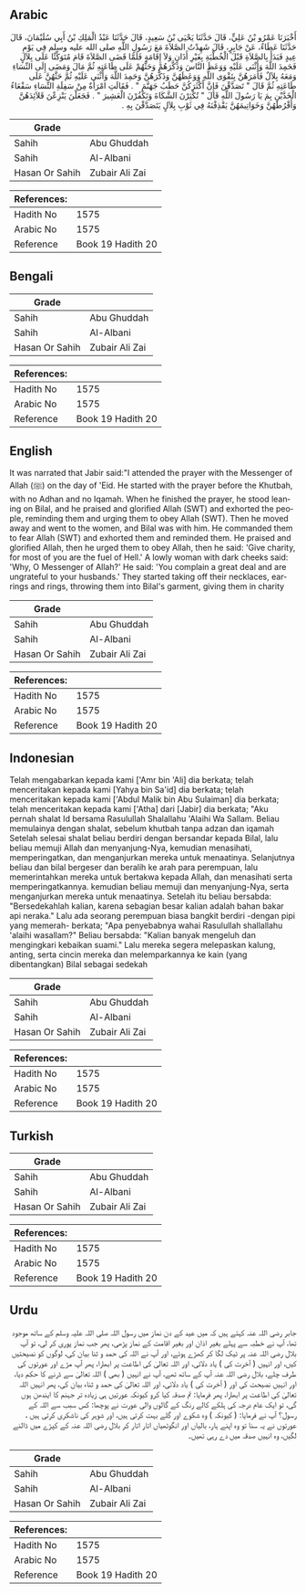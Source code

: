 ## Arabic


<div dir="rtl" lang="ar" style={{fontSize:'larger',backgroundColor:'#f8f9fa',padding:20}}>
أَخْبَرَنَا عَمْرُو بْنُ عَلِيٍّ، قَالَ حَدَّثَنَا يَحْيَى بْنُ سَعِيدٍ، قَالَ حَدَّثَنَا عَبْدُ الْمَلِكِ بْنُ أَبِي سُلَيْمَانَ، قَالَ حَدَّثَنَا عَطَاءٌ، عَنْ جَابِرٍ، قَالَ شَهِدْتُ الصَّلاَةَ مَعَ رَسُولِ اللَّهِ صلى الله عليه وسلم فِي يَوْمِ عِيدٍ فَبَدَأَ بِالصَّلاَةِ قَبْلَ الْخُطْبَةِ بِغَيْرِ أَذَانٍ وَلاَ إِقَامَةٍ فَلَمَّا قَضَى الصَّلاَةَ قَامَ مُتَوَكِّئًا عَلَى بِلاَلٍ فَحَمِدَ اللَّهَ وَأَثْنَى عَلَيْهِ وَوَعَظَ النَّاسَ وَذَكَّرَهُمْ وَحَثَّهُمْ عَلَى طَاعَتِهِ ثُمَّ مَالَ وَمَضَى إِلَى النِّسَاءِ وَمَعَهُ بِلاَلٌ فَأَمَرَهُنَّ بِتَقْوَى اللَّهِ وَوَعَظَهُنَّ وَذَكَّرَهُنَّ وَحَمِدَ اللَّهَ وَأَثْنَى عَلَيْهِ ثُمَّ حَثَّهُنَّ عَلَى طَاعَتِهِ ثُمَّ قَالَ ‏"‏ تَصَدَّقْنَ فَإِنَّ أَكْثَرَكُنَّ حَطَبُ جَهَنَّمَ ‏"‏ ‏.‏ فَقَالَتِ امْرَأَةٌ مِنْ سَفِلَةِ النِّسَاءِ سَفْعَاءُ الْخَدَّيْنِ بِمَ يَا رَسُولَ اللَّهِ قَالَ ‏"‏ تُكْثِرْنَ الشَّكَاةَ وَتَكْفُرْنَ الْعَشِيرَ ‏"‏ ‏.‏ فَجَعَلْنَ يَنْزِعْنَ قَلاَئِدَهُنَّ وَأَقْرُطَهُنَّ وَخَوَاتِيمَهُنَّ يَقْذِفْنَهُ فِي ثَوْبِ بِلاَلٍ يَتَصَدَّقْنَ بِهِ ‏.‏
</div>
<div style={{backgroundColor:'#f8f9fa',padding:20, marginBottom: 10}}><table> <thead> <tr> <th>Grade</th> <th></th> </tr> </thead> <tbody> <tr><td>Sahih</td><td>Abu Ghuddah</td></tr><tr><td>Sahih</td><td>Al-Albani</td></tr><tr><td>Hasan Or Sahih</td><td>Zubair Ali Zai</td></tr></tbody></table><table> <thead> <tr> <th>References:</th> <th></th> </tr> </thead> <tbody><tr><td>Hadith No</td><td>1575</td></tr><tr><td>Arabic No</td><td>1575</td></tr><tr><td>Reference</td><td>Book 19 Hadith 20</td></tr></tbody></table></div>

## Bengali


<div dir="ltr" lang="bn" style={{fontSize:'larger',backgroundColor:'#f8f9fa',padding:20}}>

</div>
<div style={{backgroundColor:'#f8f9fa',padding:20, marginBottom: 10}}><table> <thead> <tr> <th>Grade</th> <th></th> </tr> </thead> <tbody> <tr><td>Sahih</td><td>Abu Ghuddah</td></tr><tr><td>Sahih</td><td>Al-Albani</td></tr><tr><td>Hasan Or Sahih</td><td>Zubair Ali Zai</td></tr></tbody></table><table> <thead> <tr> <th>References:</th> <th></th> </tr> </thead> <tbody><tr><td>Hadith No</td><td>1575</td></tr><tr><td>Arabic No</td><td>1575</td></tr><tr><td>Reference</td><td>Book 19 Hadith 20</td></tr></tbody></table></div>

## English


<div dir="ltr" lang="en" style={{fontSize:'larger',backgroundColor:'#f8f9fa',padding:20}}>
It was narrated that Jabir said:"I attended the prayer with the Messenger of Allah (ﷺ) on the day of 'Eid. He started with the prayer before the Khutbah, with no Adhan and no Iqamah. When he finished the prayer, he stood leaning on Bilal, and he praised and glorified Allah (SWT) and exhorted the people, reminding them and urging them to obey Allah (SWT). Then he moved away and went to the women, and Bilal was with him. He commanded them to fear Allah (SWT) and exhorted them and reminded them. He praised and glorified Allah, then he urged them to obey Allah, then he said: 'Give charity, for most of you are the fuel of Hell.' A lowly woman with dark cheeks said: 'Why, O Messenger of Allah?' He said: 'You complain a great deal and are ungrateful to your husbands.' They started taking off their necklaces, earrings and rings, throwing them into Bilal's garment, giving them in charity
</div>
<div style={{backgroundColor:'#f8f9fa',padding:20, marginBottom: 10}}><table> <thead> <tr> <th>Grade</th> <th></th> </tr> </thead> <tbody> <tr><td>Sahih</td><td>Abu Ghuddah</td></tr><tr><td>Sahih</td><td>Al-Albani</td></tr><tr><td>Hasan Or Sahih</td><td>Zubair Ali Zai</td></tr></tbody></table><table> <thead> <tr> <th>References:</th> <th></th> </tr> </thead> <tbody><tr><td>Hadith No</td><td>1575</td></tr><tr><td>Arabic No</td><td>1575</td></tr><tr><td>Reference</td><td>Book 19 Hadith 20</td></tr></tbody></table></div>

## Indonesian


<div dir="ltr" lang="id" style={{fontSize:'larger',backgroundColor:'#f8f9fa',padding:20}}>
Telah mengabarkan kepada kami ['Amr bin 'Ali] dia berkata; telah menceritakan kepada kami [Yahya bin Sa'id] dia berkata; telah menceritakan kepada kami ['Abdul Malik bin Abu Sulaiman] dia berkata; telah menceritakan kepada kami ['Atha] dari [Jabir] dia berkata; "Aku pernah shalat Id bersama Rasulullah Shalallahu 'Alaihi Wa Sallam. Beliau memulainya dengan shalat, sebelum khutbah tanpa adzan dan iqamah Setelah selesai shalat beliau berdiri dengan bersandar kepada Bilal, lalu beliau memuji Allah dan menyanjung-Nya, kemudian menasihati, memperingatkan, dan menganjurkan mereka untuk menaatinya. Selanjutnya beliau dan bilal bergeser dan beralih ke arah para perempuan, lalu memerintahkan mereka untuk bertakwa kepada Allah, dan menasihati serta memperingatkannya. kemudian beliau memuji dan menyanjung-Nya, serta menganjurkan mereka untuk menaatinya. Setelah itu beliau bersabda: "Bersedekahlah kalian, karena sebagian besar kalian adalah bahan bakar api neraka." Lalu ada seorang perempuan biasa bangkit berdiri -dengan pipi yang memerah- berkata; "Apa penyebabnya wahai Rasulullah shallallahu 'alaihi wasallam?" Beliau bersabda: "Kalian banyak mengeluh dan mengingkari kebaikan suami." Lalu mereka segera melepaskan kalung, anting, serta cincin mereka dan melemparkannya ke kain (yang dibentangkan) Bilal sebagai sedekah
</div>
<div style={{backgroundColor:'#f8f9fa',padding:20, marginBottom: 10}}><table> <thead> <tr> <th>Grade</th> <th></th> </tr> </thead> <tbody> <tr><td>Sahih</td><td>Abu Ghuddah</td></tr><tr><td>Sahih</td><td>Al-Albani</td></tr><tr><td>Hasan Or Sahih</td><td>Zubair Ali Zai</td></tr></tbody></table><table> <thead> <tr> <th>References:</th> <th></th> </tr> </thead> <tbody><tr><td>Hadith No</td><td>1575</td></tr><tr><td>Arabic No</td><td>1575</td></tr><tr><td>Reference</td><td>Book 19 Hadith 20</td></tr></tbody></table></div>

## Turkish


<div dir="ltr" lang="tr" style={{fontSize:'larger',backgroundColor:'#f8f9fa',padding:20}}>

</div>
<div style={{backgroundColor:'#f8f9fa',padding:20, marginBottom: 10}}><table> <thead> <tr> <th>Grade</th> <th></th> </tr> </thead> <tbody> <tr><td>Sahih</td><td>Abu Ghuddah</td></tr><tr><td>Sahih</td><td>Al-Albani</td></tr><tr><td>Hasan Or Sahih</td><td>Zubair Ali Zai</td></tr></tbody></table><table> <thead> <tr> <th>References:</th> <th></th> </tr> </thead> <tbody><tr><td>Hadith No</td><td>1575</td></tr><tr><td>Arabic No</td><td>1575</td></tr><tr><td>Reference</td><td>Book 19 Hadith 20</td></tr></tbody></table></div>

## Urdu


<div dir="rtl" lang="ur" style={{fontSize:'larger',backgroundColor:'#f8f9fa',padding:20}}>
جابر رضی اللہ عنہ کہتے ہیں کہ میں عید کے دن نماز میں رسول اللہ صلی اللہ علیہ وسلم کے ساتھ موجود تھا، آپ نے خطبہ سے پہلے بغیر اذان اور بغیر اقامت کے نماز پڑھی، پھر جب نماز پوری کر لی، تو آپ بلال رضی اللہ عنہ پر ٹیک لگا کر کھڑے ہوئے، اور آپ نے اللہ کی حمد و ثنا بیان کی، لوگوں کو نصیحتیں کیں، اور انہیں ( آخرت کی ) یاد دلائی، اور اللہ تعالیٰ کی اطاعت پر ابھارا، پھر آپ مڑے اور عورتوں کی طرف چلے، بلال رضی اللہ عنہ آپ کے ساتھ تھے، آپ نے انہیں ( بھی ) اللہ تعالیٰ سے ڈرنے کا حکم دیا، اور انہیں نصیحت کی اور ( آخرت کی ) یاد دلائی، اور اللہ تعالیٰ کی حمد و ثناء بیان کی، پھر انہیں اللہ تعالیٰ کی اطاعت پر ابھارا، پھر فرمایا: تم صدقہ کیا کرو کیونکہ عورتیں ہی زیادہ تر جہنم کا ایندھن ہوں گی، تو ایک عام درجہ کی ہلکے کالے رنگ کے گالوں والی عورت نے پوچھا: کس سبب سے اللہ کے رسول؟ آپ نے فرمایا: ( کیونکہ ) وہ شکوے اور گلے بہت کرتی ہیں، اور شوہر کی ناشکری کرتی ہیں ، عورتوں نے یہ سنا تو وہ اپنے ہار، بالیاں اور انگوٹھیاں اتار اتار کر بلال رضی اللہ عنہ کے کپڑے میں ڈالنے لگیں، وہ انہیں صدقہ میں دے رہی تھیں۔
</div>
<div style={{backgroundColor:'#f8f9fa',padding:20, marginBottom: 10}}><table> <thead> <tr> <th>Grade</th> <th></th> </tr> </thead> <tbody> <tr><td>Sahih</td><td>Abu Ghuddah</td></tr><tr><td>Sahih</td><td>Al-Albani</td></tr><tr><td>Hasan Or Sahih</td><td>Zubair Ali Zai</td></tr></tbody></table><table> <thead> <tr> <th>References:</th> <th></th> </tr> </thead> <tbody><tr><td>Hadith No</td><td>1575</td></tr><tr><td>Arabic No</td><td>1575</td></tr><tr><td>Reference</td><td>Book 19 Hadith 20</td></tr></tbody></table></div>